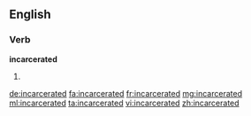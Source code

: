 ==English==

===Verb===
'''incarcerated'''

# {{en-past of|incarcerate}}

[[de:incarcerated]]
[[fa:incarcerated]]
[[fr:incarcerated]]
[[mg:incarcerated]]
[[ml:incarcerated]]
[[ta:incarcerated]]
[[vi:incarcerated]]
[[zh:incarcerated]]